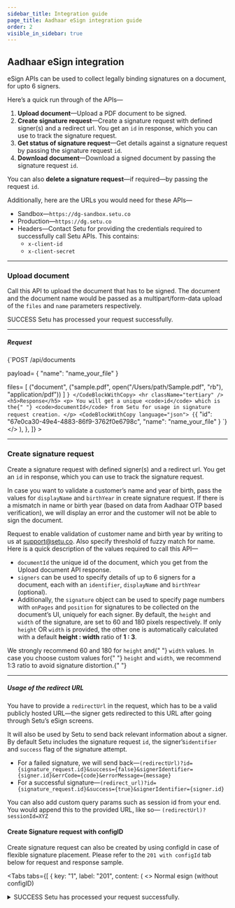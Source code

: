 ```yaml
---
sidebar_title: Integration guide
page_title: Aadhaar eSign integration guide
order: 2
visible_in_sidebar: true
---
```


## Aadhaar eSign integration

eSign APIs can be used to collect legally binding signatures on a document, for upto 6 signers.

Here’s a quick run through of the APIs—

1. **Upload document**—Upload a PDF document to be signed.
2. **Create signature request**—Create a signature request with defined signer(s) and a redirect url. You get an `id` in response, which you can use to track the signature request.
3. **Get status of signature request**—Get details against a signature request by passing the signature request `id`.
4. **Download document**—Download a signed document by passing the signature request `id`.

<Callout type="tip">
  You can also <strong>delete a signature request</strong>—if required—by
  passing the request
  <code>id</code>.
</Callout>

<br />

Additionally, here are the URLs you would need for these APIs—

- Sandbox—`https://dg-sandbox.setu.co`
- Production—`https://dg.setu.co`
- Headers—Contact Setu for providing the credentials required to successfully call Setu APIs. This contains:
  - `x-client-id`
  - `x-client-secret`

<hr class="primary" />

### Upload document

Call this API to upload the document that has to be signed. The document and the document name would be passed as a multipart/form-data upload of the `files` and `name` parameters respectively.

<Row>
  <Portion desktopSpan="whole">
    <Tabs
      tabs={[
        {
          key: "1",
          label: "201",
          content: (
            <>
              <p>
                <Badge type="success">SUCCESS</Badge> Setu has processed your
                request successfully.
              </p>
              <hr className="tertiary" />
              <h5>Request</h5>
              <CodeBlockWithCopy language="json">
                {`POST /api/documents 
 
payload= { 
    "name": "name_your_file" 
 } 
 
files= [ 
  ("document", ("sample.pdf", open("/Users/path/Sample.pdf", "rb"), "application/pdf")) 
] `}
              </CodeBlockWithCopy>
              <hr className="tertiary" />
              <h5>Response</h5>
              <p>
                You will get a unique <code>id</code> which is the{" "}
                <code>documentId</code> from Setu for usage in signature request
                creation.
              </p>
              <CodeBlockWithCopy language="json">
                {`{
  "id": "67e0ca30-49e4-4883-86f9-3762f0e6798c", 
  "name": "name_your_file" 
} `}
              </CodeBlockWithCopy>
            </>
          ),
        },
      ]}
    ></Tabs>
  </Portion>
</Row>

<hr class="primary" />

### Create signature request

Create a signature request with defined signer(s) and a redirect url. You get an `id` in response, which you can use to track the signature request. 

In case you want to validate a customer’s name and year of birth, pass the values for `displayName` and `birthYear` in create signature request. If there is a mismatch in name or birth year (based on data from Aadhaar OTP based verification), we will display an error and the customer will not be able to sign the document.

<Callout type="tip">Request to enable validation of customer name and birth year by writing to us at <a>support@setu.co</a>. Also specify threshold of fuzzy match for name.</Callout>
<br/>
Here is a quick description of the values required to call this API—

- `documentId` the unique id of the document, which you get from the Upload document API response.
- `signers` can be used to specify details of up to 6 signers for a document, each with an `identifier`, `displayName` and `birthYear` (optional).
- Additionally, the `signature` object can be used to specify page numbers with `onPages` and `position` for signatures to be collected on the document’s UI, uniquely for each signer. By default, the `height` and `width` of the signature, are set to 60 and 180 pixels respectively. If only `height` OR `width` is provided, the other one is automatically calculated with a default **height : width** ratio of **1 : 3**.

<Callout type="warning">
  We strongly recommend 60 and 180 for <code>height</code> and{" "}
  <code>width</code> values. In case you choose custom values for{" "}
  <code>height</code> and <code>width</code>, we recommend 1:3 ratio to avoid
  signature distortion.{" "}
</Callout>

<hr class="tertiary" />

##### Usage of the redirect URL

You have to provide a `redirectUrl` in the request, which has to be a valid publicly hosted URL—the signer gets redirected to this URL after going through Setu’s eSign screens.

It will also be used by Setu to send back relevant information about a signer. By default Setu includes the signature request `id`, the signer’s`identifier` and `success` flag of the signature attempt.

- For a failed signature, we will send back—`(redirectUrl)?id={signature_request.id}&success={false}&signerIdentifier={signer.id}&errCode={code}&errorMessage={message}`
- For a successful signature—`(redirect_url)?id={signature_request.id}&success={true}&signerIdentifier={signer.id}`

<Callout type="tip">
  You can also add custom query params such as session id from your end. You
  would append this to the provided URL, like so—
  <code>(redirectUrl)?sessionId=XYZ</code>
</Callout>

<br/>

#### Create Signature request with configID

Create signature request can also be created by using configId in case of flexible signature placement. Please refer to the `201 with configId` tab below for request and response sample.

<Tabs
      tabs={[
        {
          key: "1",
          label: "201",
          content: (
            <>
            <Text size="small" weight="600">Normal esign (without configID)</Text>
            <Card padding="nano" shape="rounded" marginBottom="micro">
  <details>
    <summary>
                <Text size="medium" marginBottom="none" paddingRight="medium"><Badge type="success">SUCCESS</Badge> Setu has processed your
                request successfully.</Text>
    </summary>
              <hr className="tertiary" />
              <h5>Request</h5>
              <CodeBlockWithCopy language="json">
                {`POST /api/signature 
                
                { 
                  "documentId": "67e0ca30-49e4-4883-86f9-3762f0e6798c", 
                  "redirectUrl": "your-redirect-url.com?other_keys=youcandefinehere", 
                  "signers": [{ 
                      "identifier": "9876543210", 
                      "displayName": "John Doe", 
                      "birthYear": "1988",
                      "signature": { 
                          "onPages": [ 
                              "1" 
                          ], 
                          "position": "bottom-left", 
                          "height": 60, 
                          "width": 180 
                      } 
                  }] 
                } `}
              </CodeBlockWithCopy>
              <hr className="tertiary" />
              <h5>Response</h5>
              <p>
                You will get a unique signature request <code>id</code> from Setu—to track this signature request. Additionally, you will get an array of <code>signers</code>, each with their own signer <code>id</code>, <code>status</code> and <code>url</code>.
              </p>
              <CodeBlockWithCopy language="json">
                {`{ 
                    "documentId": "67e0ca30-49e4-4883-86f9-3762f0e6798c", 
                    "id": "cb80bfb4-d163-426e-ad57-1fd8889e62d4", 
                    "redirectUrl": "your-redirect-url.com?other_keys=youcandefinehere", 
                    "signers": [{ 
                            "displayName": "John Doe", 
                            "birthYear": "1988", //included if specified in Create signature request API
                            "id": "34f94af1-a8b9-4797-b287-c5ef7bff99a1", 
                            "identifier": "9876543210", 
                            "signatureDetails": null, 
                            "status": "pending", 
                            "url": "https://dg-uat.setu.co/signature/preview?requestId=6bae9d1f-0fa6-44e5-a801-3ad4a5f10a12&signerId=34f94af1-a8b9-4797-b287-c5ef7bff99a1" 
                    }], 
                    "status": "sign_initiated" 
                } `}
              </CodeBlockWithCopy>
              <p>
                The <code>url</code> from this response should be used to redirect your customer to complete a signature. The session of the <code>url</code> is activated once the user is redirected to it, and remains active for 15 minutes by default. Note that if one of the signers is signing the document, other signers have to wait until the active signer has finished signing.
              </p>
              <Callout type="warning">
                When the session of a <code>url</code> is active, the  <code>status</code> of the signature request is <code>sign_in_progress</code> and no other signer will be able to sign the document at that point of time.
              </Callout>
              </details>
              </Card>
              
              <Text size="small" weight="600">Flexi esign (with configID)</Text>
              <Card padding="nano" shape="rounded">
  <details>
    <summary>
                <Text size="medium" marginBottom="none" paddingRight="medium"><Badge type="success">SUCCESS</Badge> Setu has processed your
                request successfully.</Text>
    </summary>
              <hr className="tertiary" />
               <p>
                When passiing a configID, width, height, position and on pages field are not required as they are picked from the config associated with the id.
              </p>
              <h5>Request with configId</h5> 
              <CodeBlockWithCopy language="json">
                {`POST /api/signature 
                
                {
                  "documentId": "{{document_id}}",
                  "redirectUrl": "http://setu.co",
                  "configId": "e66e4d4b-165b-49db-bef2-3f11f9f2384",
                  "signers": [
                    {
                      "identifier": "7002484002",
                      "displayName": "Rahul R",
                      "birthYear": "1988",
                      "signerConfigNumber": 1
                    },
                    {
                      "identifier": "9811412438",
                      "displayName": "chetri R",
                      "birthYear": "1987",
                      "signerConfigNumber": 2
                    }
                  ]
                } 
              `}
              </CodeBlockWithCopy>
              <hr className="tertiary" />
              <h5>Response</h5>
              <p>
                You will get a unique signature request <code>id</code> from Setu—to track this signature request. Additionally, you will get an array of <code>signers</code>, each with their own signer <code>id</code>, <code>status</code> and <code>url</code>.
              </p>
              <CodeBlockWithCopy language="json">
                {`{ 
"documentId": "67e0ca30-49e4-4883-86f9-3762f0e6798c", 
"id": "cb80bfb4-d163-426e-ad57-1fd8889e62d4", 
"redirectUrl": "your-redirect-url.com?other_keys=youcandefinehere", 
"signers": [{ 
        "displayName": "Rahul R", 
        "birthYear": "1988", //included if specified in Create signature request API
        "id": "34f94af1-a8b9-4797-b287-c5ef7bff99a1", 
        "identifier": "7002484002", 
        "signatureDetails": null, 
        "status": "pending", 
        "url": "https://dg-uat.setu.co/signature/preview?requestId=6bae9d1f-0fa6-44e5-a801-3ad4a5f10a12&signerId=34f94af1-a8b9-4797-b287-c5ef7bff99a1" 
},
{ 
        "displayName": "chetri R", 
        "birthYear": "1988", //included if specified in Create signature request API
        "id": "34f94af1-a8b9-4797-b287-c5ef7bff99a1", 
        "identifier": "9811412438", 
        "signatureDetails": null, 
        "status": "pending", 
        "url": "https://dg-uat.setu.co/signature/preview?requestId=6bae9d1f-0fa6-44e5-a801-3ad4a5f10a12&signerId=34f94af1-a8b9-4797-b287-c5ef7bff90a2" 
}
], 
"status": "sign_initiated" 
                } `}
              </CodeBlockWithCopy>
              <p>
                The <code>url</code> from this response should be used to redirect your customer to complete a signature. The session of the <code>url</code> is activated once the user is redirected to it, and remains active for 15 minutes by default. Note that if one of the signers is signing the document, other signers have to wait until the active signer has finished signing.
              </p>
              <Callout type="warning">
                When the session of a <code>url</code> is active, the  <code>status</code> of the signature request is <code>sign_in_progress</code> and no other signer will be able to sign the document at that point of time.
              </Callout>
              </details>
              </Card>
            </>
          ),
        }
      ]}
    ></Tabs>

<hr class="primary" />

### Get signature request status

Call this API to get the details of a signature request by passing its unique signature request `id`.

The following table lists the possible values of `status` of the signature request and corresponding possible values of the `status` of signer(s)—

| Signature request status                                                                                                | Possible signer statuses               |
| ----------------------------------------------------------------------------------------------------------------------- | -------------------------------------- |
| `sign_initiated`—No signer has signed the document yet                                                                  | `pending`                              |
| `sign_pending`—At least one of the signers has signed the document                                                      | `pending `\| `signed`                  |
| `sign_in_progress`—When one of the signers is signing the document. No other signer will be able to sign at this stage. | `pending` \| `in_progress` \| `signed` |
| `sign_complete`—All signers have completed signing the document                                                         | `signed`                               |

<hr class="tertiary" />

<Row>
  <Portion desktopSpan="whole">
    <Tabs
      tabs={[
        {
          key: "1",
          label: "200",
          content: (
            <>
            <Text size="small" weight="600">Type 1</Text>
            <Card padding="nano" shape="rounded" marginBottom="micro">
              <details>
                <summary>
                <Text size="medium" marginBottom="none" paddingRight="medium"><Badge type="success">SUCCESS</Badge> Setu has processed your
                request successfully and no signer has signed the document yet.</Text>
                </summary>
              <hr className="tertiary" />
              <h5>Request</h5>
              <p>
                Pass the signature request <code>id</code> as a URL parameter
              </p>
              <CodeBlockWithCopy language="json">
                {`GET  /api/signature/:id `}
              </CodeBlockWithCopy>
              <hr className="tertiary" />
              <h5>Response</h5>
              <p>
                You will get the details associated with the provided signature
                request <code>id</code> like—
              </p>
              <ul>
                <li>
                  <code>documentId</code> , points to the document to be signed.
                </li>
                <li>
                  <code>id</code> is the signature request <code>id</code>{" "}
                  associated with this signature.
                </li>
                <li>
                  <code>redirectUrl</code> is publicly hosted URL, provided by
                  you while creating a signature request. You will get the
                  following query params by default—signature request{" "}
                  <code>id</code>, a particular signer’s <code>id</code> and{" "}
                  <code>status</code>
                </li>
                <li>
                  <code>signers</code> is an array of upto 6 signers, each with
                  an independent signer <code>id</code> and status
                </li>
                <li>
                  <code>status</code>, the overall status for the signature
                  request. It will change to <code>sign_complete</code>, once
                  all signers have completed signatures.
                </li>
              </ul>
              <CodeBlockWithCopy language="json">
                {`{ 
                    "documentId": "67e0ca30-49e4-4883-86f9-3762f0e6798c", 
                    "id": "cb80bfb4-d163-426e-ad57-1fd8889e62d4", 
                    "redirectUrl": "setu.co/careers", 
                    "signers": [ 
                      { 
                        "displayName": "John Doe", 
                        "birthYear": "1988", //included if specified in Create signature request API
                        "id": "9d9e47f7-9c24-4587-8775-f01b17e6fc4d" 
                        "identifier": "9876543210", 
                        "signatureDetails":null, 
                        "status": "pending", // ENUM values—pending | in_progress | signed 
                        "url": "sign.setu.co" 
                      } 
                    ], 
                    "status": "sign_initiated" // ENUM values—sign_initiated | sign_pending | sign_in_progress | sign_complete 
                } `}
              </CodeBlockWithCopy>
              </details>
              </Card>
              
              <Text size="small" weight="600">Type 2</Text>
              <Card padding="nano" shape="rounded" marginBottom="micro">
              <details>
                <summary>
                  <Text size="medium" marginBottom="none" paddingRight="medium"><Badge type="success">SUCCESS</Badge> Setu has processed your
                request successfully and at least one of the signers has signed
                the document.</Text>
                  </summary>
                <hr className="tertiary" />
                <h5>Request</h5>
                <p>
                  Pass the signature request <code>id</code> as a URL parameter
                  </p>
                <CodeBlockWithCopy language="json">
                  {`GET  /api/signature/:id `}
                  </CodeBlockWithCopy>
              <hr className="tertiary" />
              <h5>Response</h5>
              <p>
                You will get the details associated with the provided signature
                request <code>id</code> like—
              </p>
              <ul>
                <li>
                  <code>documentId</code> , points to the document to be signed.
                </li>
                <li>
                  <code>id</code> is the signature request <code>id</code>{" "}
                  associated with this signature.
                </li>
                <li>
                  <code>redirectUrl</code> is publicly hosted URL, provided by
                  you while creating a signature request. You will get the
                  following query params by default—signature request{" "}
                  <code>id</code>, a particular signer’s <code>id</code> and{" "}
                  <code>status</code>
                </li>
                <li>
                  <code>signers</code> is an array of upto 6 signers, each with
                  an independent signer <code>id</code> and status
                </li>
                <li>
                  <code>signatureDetails</code> is a JSON object, which has
                  details of the signer as per Aadhaar—<code>aadhaarName</code>,{" "}
                  <code>aadhaarSuffix</code>, <code>birthYear</code>,{" "}
                  <code>gender</code> and <code>postalCode</code>.
                </li>
                <li>
                  <code>status</code>, the overall status for the signature
                  request. It will change to <code>sign_complete</code>, once
                  all signers have completed signatures.
                </li>
              </ul>
              <CodeBlockWithCopy language="json">
                {`{ 
                    "documentId": "67e0ca30-49e4-4883-86f9-3762f0e6798c", 
                    "id": "cb80bfb4-d163-426e-ad57-1fd8889e62d4", 
                    "redirectUrl": "setu.co/careers", 
                    "signers": [ 
                      { 
                        "displayName": "John Doe", 
                        "birthYear": "1988", //included if specified in Create signature request API
                        "id": "9d9e47f7-9c24-4587-8775-f01b17e6fc4d" 
                        "identifier": "9876543210", 
                        "signatureDetails": { 
                            "aadhaarName": "John Doe", 
                            "aadhaarSuffix": "XXXX", 
                            "birthYear": "1988", 
                            "gender": "M", 
                            "postalCode": "560001" 
                        }, 
                        "status": "signed", // ENUM values—pending | in_progress | signed 
                        "url": "sign.setu.co" 
                      } 
                    ], 
                    "status": "sign_complete" // ENUM values—sign_initiated | sign_pending | sign_in_progress | sign_complete 
                } `}
                </CodeBlockWithCopy>
                </details>
                </Card>
              </>
          ),
        },
        {
          key: "2",
          label: "404",
          content: (
            <>
              <p>
                <Badge type="failure">NOT FOUND</Badge> When the provided
                signature <code>id</code> is incorrect or deleted.
              </p>
              <hr className="tertiary" />
              <h5>Request</h5>
              <CodeBlockWithCopy language="json">
                {`GET /api/signature/:id `}
              </CodeBlockWithCopy>
              <hr className="tertiary" />
              <h5>Response</h5>
              <CodeBlockWithCopy language="json">
                {`{ 
                    "error": { 
                        "code": "signature_request_not_found", 
                        "detail": "Signature Request Not Found.", 
                        "traceId": ""  // unique identifier for this error 
                    } 
                } `}
              </CodeBlockWithCopy>
            </>
          ),
        },
      ]}
    ></Tabs>
  </Portion>
</Row>

<hr class="primary" />

### Download signed document

Call this API to download a signed document.

<Row>
  <Portion desktopSpan="whole">
    <Tabs
      tabs={[
        {
          key: "1",
          label: "200",
          content: (
            <>
              <p>
                <Badge type="success">SUCCESS</Badge> Signature request is in{" "}
                <code>sign_complete</code> state and available for download.
              </p>
              <hr className="tertiary" />
              <h5>Request</h5>
              <p>
                Pass the signature request <code>id</code> as a URL parameter
              </p>
              <CodeBlockWithCopy language="json">
                {`GET  /api/signature/:id/download/ `}
              </CodeBlockWithCopy>
              <hr className="tertiary" />
              <h5>Response</h5>
              <CodeBlockWithCopy language="json">
                {` { 
                    "downloadUrl": "https://s3.amazonaws.com/downloadfolderpath",  
                    "id": "cb80bfb4-d163-426e-ad57-1fd8889e62d4", //signature request id 
                    "validUpto": "2021-10-28T14:09:14+05:30" //validity of downloadUrl in ISO 8601 timestamp 
                  } `}
              </CodeBlockWithCopy>
            </>
          ),
        },
        {
          key: "2",
          label: "400",
          content: (
            <>
              <p>
                <Badge type="failure">BAD REQUEST</Badge> Signature request is
                not yet completed.
              </p>
              <hr className="tertiary" />
              <h5>Request</h5>
              <p>
                Pass the signature request <code>id</code> as a URL parameter
              </p>
              <CodeBlockWithCopy language="json">
                {`GET  /api/signature/:id/download/ `}
              </CodeBlockWithCopy>
              <hr className="tertiary" />
              <h5>Response</h5>
              <CodeBlockWithCopy language="json">
                {`{ 
                    "error": { 
                        "code": "document_not_signed", 
                        "detail": "Only signed documents can be downloaded.", 
                        "traceId": ""  // unique identifier for this error 
                    } 
                } `}
              </CodeBlockWithCopy>
            </>
          ),
        },
        {
          key: "3",
          label: "404",
          content: (
            <>
              <p>
                <Badge type="failure">NOT FOUND</Badge> The signed document is
                either deleted or an incorrect signature request <code>id</code>{" "}
                has been provided.
              </p>
              <hr className="tertiary" />
              <h5>Request</h5>
              <p>
                Pass the signature request <code>id</code> as a URL parameter
              </p>
              <CodeBlockWithCopy language="json">
                {`GET  /api/signature/:id/download/ `}
              </CodeBlockWithCopy>
              <hr className="tertiary" />
              <h5>Response</h5>
              <CodeBlockWithCopy language="json">
                {`{ 
                  "error": { 
                    "code": "document_not_found", 
                    "detail": "Document not found.", 
                    "traceId": "" // unique identifier for this error 
                  } 
                } `}
              </CodeBlockWithCopy>
            </>
          ),
        },
      ]}
    ></Tabs>
  </Portion>
</Row>

<hr class="primary" />

### Delete a signature request

Call this API to delete a signature request. You can choose to do so once you have downloaded the signed document, or you may even delete it before.

<Callout type="warning">
  Deleting a signature request also deletes the document associated with it.
</Callout>

<Row>
  <Portion desktopSpan="whole">
    <Tabs
      tabs={[
        {
          key: "1",
          label: "204",
          content: (
            <>
              <p>
                <Badge type="success">SUCCESS</Badge> You will get a success 204
                status post deletion.
              </p>
              <hr className="tertiary" />
              <h5>Request</h5>
              <p>
                Pass the signature request <code>id</code> as a URL parameter
              </p>
              <CodeBlockWithCopy language="json">
                {`POST /api/signature/:id/delete/ `}
              </CodeBlockWithCopy>
            </>
          ),
        },
        {
          key: "2",
          label: "404",
          content: (
            <>
              <p>
                <Badge type="failure">NOT FOUND</Badge> When the provided
                signature request <code>id</code> is incorrect.
              </p>
              <hr className="tertiary" />
              <h5>Request</h5>
              <p>
                Pass the signature request <code>id</code> as a URL parameter
              </p>
              <CodeBlockWithCopy language="json">
                {`POST /api/signature/:id/delete/ `}
              </CodeBlockWithCopy>
              <hr className="tertiary" />
              <h5>Response</h5>
              <CodeBlockWithCopy language="json">
                {`{ 
                    "error": { 
                        "code": "signature_request_not_found", 
                        "detail": "Signature Request Not Found.", 
                        "traceId": ""  // unique identifier for this error 
                    } 
                } `}
              </CodeBlockWithCopy>
            </>
          ),
        },
      ]}
    ></Tabs>
  </Portion>
</Row>

<WasPageHelpful />